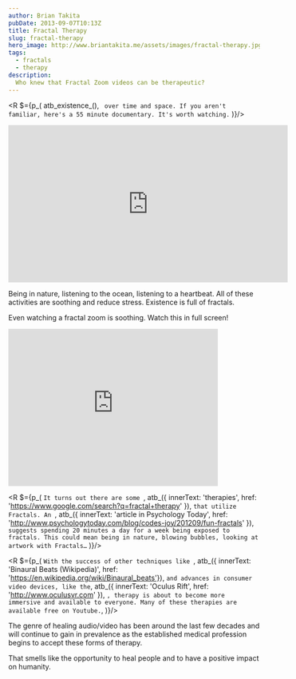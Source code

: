 ```yaml
---
author: Brian Takita
pubDate: 2013-09-07T10:13Z
title: Fractal Therapy
slug: fractal-therapy
hero_image: http://www.briantakita.me/assets/images/fractal-therapy.jpg
tags:
  - fractals
  - therapy
description:
  Who knew that Fractal Zoom videos can be therapeutic?
---
```


<R $={p_(
	atb_existence_(), ` over time and space. If you aren't familiar, here's a 55 minute documentary. It's worth watching.`
)}/>

<iframe
	title="Fractals - Hunting the Hidden Dimension — PBS Nova"
	width="560"
	height="315"
	src="https://www.youtube.com/embed/4BGpU0dvYHw"
	frameborder="0"
	allowfullscreen
></iframe>

Being in nature, listening to the ocean, listening to a heartbeat. All of these activities are soothing and reduce
stress. Existence is full of fractals.

Even watching a fractal zoom is soothing. Watch this in full screen!

<iframe
	title="Mandelbrot Fractal deep zoom 21 2^1116 HD"
	width="420"
	height="315"
	src="https://www.youtube.com/embed/PbwaFQ2r2c4"
	frameborder="0"
	allowfullscreen
></iframe>

<R $={p_(
	`It turns out there are some `,
	atb_({
		innerText: 'therapies',
		href: 'https://www.google.com/search?q=fractal+therapy'
	}), `that utilize Fractals. An `,
	atb_({
		innerText: 'article in Psychology Today',
		href: 'http://www.psychologytoday.com/blog/codes-joy/201209/fun-fractals'
	}), ` suggests spending 20 minutes a day for a week being exposed to fractals. This could mean being in nature,
	blowing bubbles, looking at artwork with Fractals…`
)}/>

<R $={p_(
	`With the success of other techniques like `,
	atb_({ innerText: 'Binaural Beats (Wikipedia)', href: 'https://en.wikipedia.org/wiki/Binaural_beats'}),
	` and advances in consumer video devices, like the `,
	atb_({ innerText: 'Oculus Rift', href: 'http://www.oculusvr.com' }),
	`, therapy is about to become more immersive and available to everyone. Many of these therapies are available free
	on Youtube.`,
)}/>

The genre of healing audio/video has been around the last few decades and will continue to gain in prevalence as the
established medical profession begins to accept these forms of therapy.

That smells like the opportunity to heal people and to have a positive impact on humanity.

